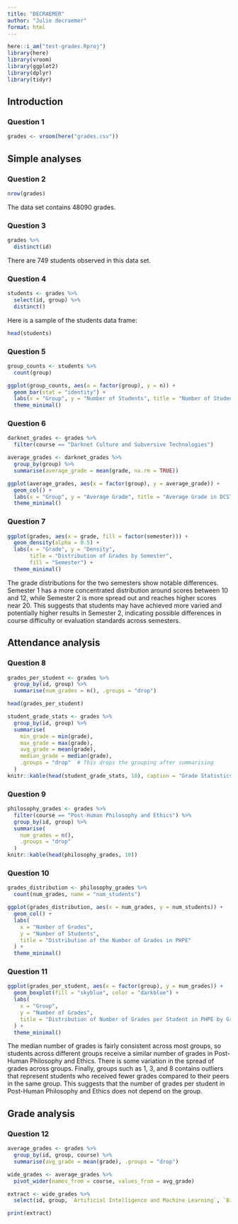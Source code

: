 ```yaml
---
title: "DECRAEMER"
author: "Julie decraemer"
format: html
---
```

```r
here::i_am("test-grades.Rproj")
library(here)
library(vroom)
library(ggplot2)
library(dplyr)
library(tidyr)
```
## Introduction
### Question 1
```r
grades <- vroom(here("grades.csv"))
```
## Simple analyses
### Question 2
```r
nrow(grades)
```
The data set contains 48090 grades.

### Question 3
```r
grades %>%
  distinct(id)
```
There are 749 students observed in this data set.

### Question 4
```r
students <- grades %>%
  select(id, group) %>%
  distinct()
```
Here is a sample of the students data frame:
```r
head(students)
```

### Question 5
```r
group_counts <- students %>%
  count(group)

ggplot(group_counts, aes(x = factor(group), y = n)) +
  geom_bar(stat = "identity") +
  labs(x = "Group", y = "Number of Students", title = "Number of Students per Group") +
  theme_minimal()
```

### Question 6
```r
darknet_grades <- grades %>%
  filter(course == "Darknet Culture and Subversive Technologies")

average_grades <- darknet_grades %>%
  group_by(group) %>%
  summarise(average_grade = mean(grade, na.rm = TRUE))

ggplot(average_grades, aes(x = factor(group), y = average_grade)) +
  geom_col() +
  labs(x = "Group", y = "Average Grade", title = "Average Grade in DCST by Group") +
  theme_minimal()
```
### Question 7
```r
ggplot(grades, aes(x = grade, fill = factor(semester))) +
  geom_density(alpha = 0.5) +
  labs(x = "Grade", y = "Density", 
       title = "Distribution of Grades by Semester",
       fill = "Semester") +
  theme_minimal()
```
The grade distributions for the two semesters show notable differences. Semester 1 has a more concentrated distribution around scores between 10 and 12, while Semester 2 is more spread out and reaches higher scores near 20. This suggests that students may have achieved more varied and potentially higher results in Semester 2, indicating possible differences in course difficulty or evaluation standards across semesters.

## Attendance analysis
### Question 8
```r
grades_per_student <- grades %>%
  group_by(id, group) %>%
  summarise(num_grades = n(), .groups = "drop")

head(grades_per_student)
```
```r
student_grade_stats <- grades %>%
  group_by(id, group) %>%
  summarise(
    min_grade = min(grade),
    max_grade = max(grade),
    avg_grade = mean(grade),
    median_grade = median(grade),
    .groups = "drop"  # This drops the grouping after summarising
  )
knitr::kable(head(student_grade_stats, 10), caption = "Grade Statistics per Student (Sample)")
```
### Question 9
```r
philosophy_grades <- grades %>%
  filter(course == "Post-Human Philosophy and Ethics") %>%
  group_by(id, group) %>%
  summarise(
    num_grades = n(),
    .groups = "drop"
  )
knitr::kable(head(philosophy_grades, 10))
```
### Question 10
```r
grades_distribution <- philosophy_grades %>%
  count(num_grades, name = "num_students")

ggplot(grades_distribution, aes(x = num_grades, y = num_students)) +
  geom_col() +
  labs(
    x = "Number of Grades",
    y = "Number of Students",
    title = "Distribution of the Number of Grades in PHPE"
  ) +
  theme_minimal()
```
### Question 11
```r
ggplot(grades_per_student, aes(x = factor(group), y = num_grades)) +
  geom_boxplot(fill = "skyblue", color = "darkblue") +
  labs(
    x = "Group",
    y = "Number of Grades",
    title = "Distribution of Number of Grades per Student in PHPE by Group"
  ) +
  theme_minimal()
```
The median number of grades is fairly consistent across most groups, so students across different groups receive a similar number of grades in Post-Human Philosophy and Ethics. There is some variation in the spread of grades across groups. Finally, groups such as 1, 3, and 8 contains outliers that represent students who received fewer grades compared to their peers in the same group. This suggests that the number of grades per student in Post-Human Philosophy and Ethics does not depend on the group.

## Grade analysis
### Question 12
```r
average_grades <- grades %>%
  group_by(id, group, course) %>%
  summarise(avg_grade = mean(grade), .groups = "drop")

wide_grades <- average_grades %>%
  pivot_wider(names_from = course, values_from = avg_grade)

extract <- wide_grades %>%
  select(id, group, `Artificial Intelligence and Machine Learning`, `Bioengineering and Genetic Modification`)

print(extract)
```
